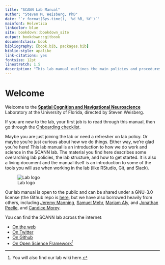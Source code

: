 ```yaml
---
title: "SCANN Lab Manual"
author: "Steven M. Weisberg, PhD"
date: "`r format(Sys.time(), '%d %B, %Y')`"
mainfont: Helvetica
linkcolor: blue
site: bookdown::bookdown_site
output: bookdown::gitbook
documentclass: book
bibliography: [book.bib, packages.bib]
biblio-style: apalike
link-citations: yes
fontsize: 12pt
linestretch: 1.5
description: "This lab manual outlines the main policies and procedures for working in the SCANN lab."
---
```


# Welcome

Welcome to the [**Spatial Cognition and Navigational Neuroscience**](https://scannlab.psych.ufl.edu) Laboratory at the University of Florida, directed by Steven Weisberg.

If you are new to the lab, your first job is to read through this manual, then go through the [Onboarding checklist](onboarding).

Maybe you are just joining the lab or need a refresher on lab policy. Or maybe you're just curious about how we do things. Either way, we're glad you're here! This lab manual is an introduction to how we do work and science in the SCANN lab. The material you find here describes some overarching lab policies, the lab structure, and how to get started. It is also a living document and the manual itself is an introduction to some of the tools you will use when working in the lab (like RStudio, Git, and Slack).

![Lab logo](./SCANN_Lab_Logo_NoOutline_With_Text.png)

Our lab manual is open to the public and can be shared under a GNU-3.0 license (the Github repo is [here](https://github.com/scann-lab/lab_manual), but we have also borrowed heavily from others, including [Jeremy Manning](https://github.com/ContextLab/lab-manual), [Samuel Mehr](https://handbook-public.themusiclab.org/welcome),  [Mariam Aly](https://github.com/alylab/labmanual), and [Jonathan Peelle](https://github.com/jpeelle/peellelab_manual/), and [Candice Morey](https://ccmorey.github.io/labHandbook/).

You can find the SCANN lab across the internet:

- [On the web](https://scannlab.psych.ufl.edu)
- [On Twitter](https://twitter.com/scannlab)
- [On Github](https://github.com/scann-lab)
- [On Open Science Framework](https://osf.io/4hbgz)[^OSF]

[^OSF]: You will also find our lab wiki here.
